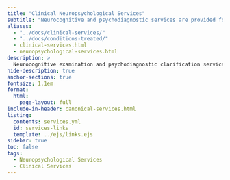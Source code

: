 ```yaml
---
title: "Clinical Neuropsychological Services"
subtitle: "Neurocognitive and psychodiagnostic services are provided for pediatric populations, forensic and medicolegal cases, as well as for adults."
aliases:
  - "../docs/clinical-services/"
  - "../docs/conditions-treated/"
  - clinical-services.html
  - neuropsychological-services.html
description: >
  Neurocognitive examination and psychodiagnostic clarification services are provided for pediatric populations, forensic and medicolegal cases, and adults.
hide-description: true
anchor-sections: true
fontsize: 1.1em
format:
  html:
    page-layout: full
include-in-header: canonical-services.html
listing:
  contents: services.yml
  id: services-links
  template: ../ejs/links.ejs
sidebar: true
toc: false
tags:
  - Neuropsychological Services
  - Clinical Services
---
```


::: {#services-links .column-screen-inset-right style="max-width: 850px;"}
:::



